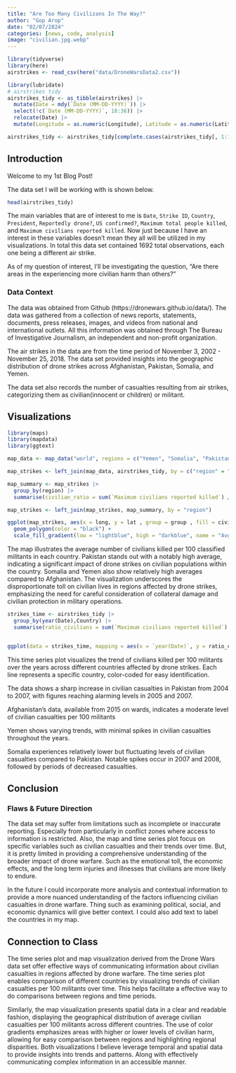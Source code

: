 ```yaml
---
title: "Are Too Many Civilizans In The Way?"
author: "Gop Arop"
date: "02/07/2024"
categories: [news, code, analysis]
image: "civilian.jpg.webp"
---
```


```r
library(tidyverse)
library(here)
airstrikes <- read_csv(here("data/DroneWarsData2.csv"))
```

```r
library(lubridate)
# airstrikes tidy
airstrikes_tidy <- as_tibble(airstrikes) |>
  mutate(Date = mdy(`Date (MM-DD-YYYY)`)) |>
  select(!c(`Date (MM-DD-YYYY)`, 18:36)) |>
  relocate(Date) |>
  mutate(Longitude = as.numeric(Longitude), Latitude = as.numeric(Latitude))

airstrikes_tidy <- airstrikes_tidy[complete.cases(airstrikes_tidy[, 1:17]),]
```

## Introduction

Welcome to my 1st Blog Post!


The data set I will be working with is shown below.

```r
head(airstrikes_tidy)
```

The main variables that are of interest to me is `Date`, `Strike ID`, `Country`, `President`, `Reportedly drone?`, `US confirmed?`, `Maximum total people killed`, and `Maximum civilians reported killed`. Now just because I have an interest in these variables doesn't mean they all will be utilized in my visualizations. In total this data set contained 1692 total observations, each one being a different air strike.

As of my question of interest, I'll be investigating the question, "Are there areas in the experiencing more civilian harm than others?"

### Data Context

The data was obtained from Github (https://dronewars.github.io/data/). The data was gathered from a collection of news reports, statements, documents, press releases, images, and videos from national and international outlets. All this information was obtained through The Bureau of Investigative Journalism, an independent and non-profit organization.

The air strikes in the data are from the time period of November 3, 2002 - November 25, 2018. The data set provided insights into the geographic distribution of drone strikes across Afghanistan, Pakistan, Somalia, and Yemen.

The data set also records the number of casualties resulting from air strikes, categorizing them as civilian(innocent or children) or militant.

## Visualizations

```r
library(maps)
library(mapdata)
library(ggtext)
```

```r
map_data <- map_data("world", regions = c("Yemen", "Somalia", "Pakistan", "Afghanistan"))

map_strikes <- left_join(map_data, airstrikes_tidy, by = c("region" = "Country"))

map_summary <- map_strikes |>
  group_by(region) |>
  summarise(civilian_ratio = sum(`Maximum civilians reported killed`) / sum(`Other (Non-civilian/children Killed)`) * 100) 

map_strikes <- left_join(map_strikes, map_summary, by = "region")

ggplot(map_strikes, aes(x = long, y = lat , group = group , fill = civilian_ratio)) +
  geom_polygon(color = "black") +
  scale_fill_gradient(low = "lightblue", high = "darkblue", name = "Avg. Civilians Killed\nper 100 Militants") + theme_void() 

```
The map illustrates the average number of civilians killed per 100 classified militants in each country. Pakistan stands out with a notably high average, indicating a significant impact of drone strikes on civilian populations within the country. Somalia and Yemen also show relatively high averages compared to Afghanistan. The visualization underscores the disproportionate toll on civilian lives in regions affected by drone strikes, emphasizing the need for careful consideration of collateral damage and civilian protection in military operations.


```r
strikes_time <- airstrikes_tidy |>
  group_by(year(Date),Country) |>
  summarise(ratio_civilians = sum(`Maximum civilians reported killed`) / sum(`Other (Non-civilian/children Killed)`) * 100)


ggplot(data = strikes_time, mapping = aes(x = `year(Date)`, y = ratio_civilians, colour = Country)) + geom_line() + geom_point() + scale_color_discrete() + theme_minimal() + labs(title = "Time Plot of Civilians Killed per 100 Militants", x = "Year", y = "Number Killed per 100")
```
This time series plot visualizes the trend of civilians killed per 100 militants over the years across different countries affected by drone strikes. Each line represents a specific country, color-coded for easy identification. 

The data shows a sharp increase in civilian casualties in Pakistan from 2004 to 2007, with figures reaching alarming levels in 2005 and 2007.

Afghanistan's data, available from 2015 on wards, indicates a moderate level of civilian casualties per 100 militants

Yemen shows varying trends, with minimal spikes in civilian casualties throughout the years. 

Somalia experiences relatively lower but fluctuating levels of civilian casualties compared to Pakistan. Notable spikes occur in 2007 and 2008, followed by periods of decreased casualties.


## Conclusion
### Flaws & Future Direction
The data set may suffer from limitations such as incomplete or inaccurate reporting. Especially from particularly in conflict zones where access to information is restricted. Also, the map and time series plot focus on specific variables such as civilian casualties and their trends over time. But, it is pretty limited in providing a comprehensive understanding of the broader impact of drone warfare. Such as the emotional toll, the economic effects, and the long term injuries and illnesses that civilians are more likely to endure. 

In the future I could incorporate more analysis and contextual information to provide a more nuanced understanding of the factors influencing civilian casualties in drone warfare. Thing such as examining political, social, and economic dynamics will give better context. I could also add text to label the countries in my map. 

## Connection to Class

The time series plot and map visualization derived from the Drone Wars data set offer effective ways of communicating information about civilian casualties in regions affected by drone warfare. The time series plot enables comparison of different countries by visualizing trends of civilian casualties per 100 militants over time. This helps facilitate a effective way to do comparisons between regions and time periods. 

Similarly, the map visualization presents spatial data in a clear and readable fashion, displaying the geographical distribution of average civilian casualties per 100 militants across different countries. The use of color gradients emphasizes areas with higher or lower levels of civilian harm, allowing for easy comparison between regions and highlighting regional disparities. Both visualizations I believe leverage temporal and spatial data to provide insights into trends and patterns. Along with effectively communicating complex information in an accessible manner.


